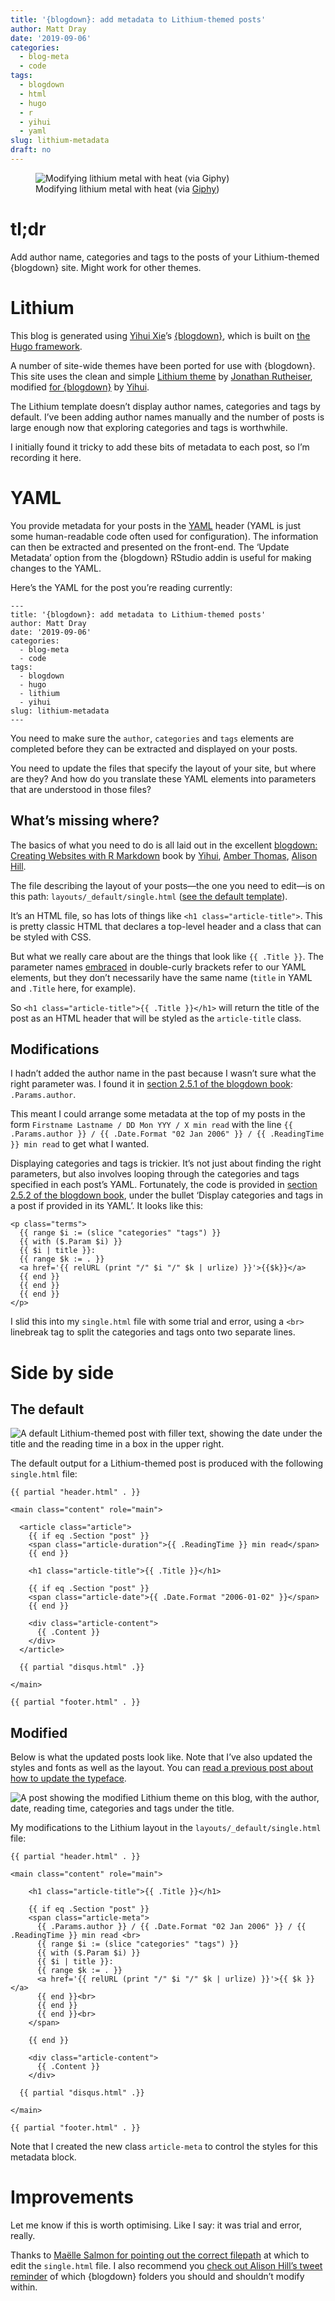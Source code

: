 ```yaml
---
title: '{blogdown}: add metadata to Lithium-themed posts'
author: Matt Dray
date: '2019-09-06'
categories:
  - blog-meta
  - code
tags:
  - blogdown
  - html
  - hugo
  - r
  - yihui
  - yaml
slug: lithium-metadata
draft: no
---
```


![Modifying lithium metal with heat (via [Giphy](https://giphy.com/gifs/fire-chemical-reaction-P5hY56fZNy0og))](https://giphygifs.s3.amazonaws.com/media/P5hY56fZNy0og/giphy.gif)

# tl;dr

Add author name, categories and tags to the posts of your Lithium-themed {blogdown} site. Might work for other themes.

# Lithium

This blog is generated using [Yihui Xie](https://yihui.name/)'s [{blogdown}](https://bookdown.org/yihui/blogdown/), which is built on [the Hugo framework](https://gohugo.io/).

A number of site-wide themes have been ported for use with {blogdown}. This site uses the clean and simple [Lithium theme](https://themes.gohugo.io/hugo-lithium-theme/) by [Jonathan Rutheiser](https://github.com/jrutheiser), modified [for {blogdown}](https://github.com/yihui/hugo-lithium) by [Yihui](https://yihui.name/).

The Lithium template doesn't display author names, categories and tags by default. I've been adding author names manually and the number of posts is large enough now that exploring categories and tags is worthwhile.

I initially found it tricky to add these bits of metadata to each post, so I'm recording it here.

# YAML

You provide metadata for your posts in the [YAML](https://en.wikipedia.org/wiki/YAML) header (YAML is just some human-readable code often used for configuration). The information can then be extracted and presented on the front-end. The 'Update Metadata' option from the {blogdown} RStudio addin is useful for making changes to the YAML.

Here's the YAML for the post you're reading currently:

```
---
title: '{blogdown}: add metadata to Lithium-themed posts'
author: Matt Dray
date: '2019-09-06'
categories:
  - blog-meta
  - code
tags:
  - blogdown
  - hugo
  - lithium
  - yihui
slug: lithium-metadata
---
```
You need to make sure the `author`, `categories` and `tags` elements are completed before they can be extracted and displayed on your posts.

You need to update the files that specify the layout of your site, but where are they? And how do you translate these YAML elements into parameters that are understood in those files?

## What's missing where?

The basics of what you need to do is all laid out in the excellent [blogdown: Creating Websites with R Markdown](https://bookdown.org/yihui/blogdown/) book by [Yihui](https://yihui.name/), [Amber Thomas](https://amber.rbind.io/), [Alison Hill](https://alison.rbind.io/).

The file describing the layout of your posts---the one you need to edit---is on this path: `layouts/_default/single.html` ([see the default template](https://github.com/yihui/hugo-lithium/blob/master/layouts/_default/single.html)).

It's an HTML file, so has lots of things like `<h1 class="article-title">`. This is pretty classic HTML that declares a top-level header and a class that can be styled with CSS.

But what we really care about are the things that look like `{{ .Title }}`. The parameter names [embraced](https://twitter.com/JennyBryan/status/1144817727665631232?s=20) in double-curly brackets refer to our YAML elements, but they don't necessarily have the same name (`title` in YAML and `.Title` here, for example).

So `<h1 class="article-title">{{ .Title }}</h1>` will return the title of the post as an HTML header that will be styled as the `article-title` class.

## Modifications

I hadn't added the author name in the past because I wasn't sure what the right parameter was. I found it in [section 2.5.1 of the blogdown book](https://bookdown.org/yihui/blogdown/templates.html#a-minimal-example): `.Params.author`.

This meant I could arrange some metadata at the top of my posts in the form `Firstname Lastname / DD Mon YYY / X min read` with the line `{{ .Params.author }} / {{ .Date.Format "02 Jan 2006" }} / {{ .ReadingTime }} min read` to get what I wanted.

Displaying categories and tags is trickier. It's not just about finding the right parameters, but also involves looping through the categories and tags specified in each post's YAML. Fortunately, the code is provided in [section 2.5.2 of the blogdown book](https://bookdown.org/yihui/blogdown/), under the bullet 'Display categories and tags in a post if provided in its YAML'. It looks like this:

```
<p class="terms">
  {{ range $i := (slice "categories" "tags") }}
  {{ with ($.Param $i) }}
  {{ $i | title }}:
  {{ range $k := . }}
  <a href='{{ relURL (print "/" $i "/" $k | urlize) }}'>{{$k}}</a>
  {{ end }}
  {{ end }}
  {{ end }}
</p>
```

I slid this into my `single.html` file with some trial and error, using a `<br>` linebreak tag to split the categories and tags onto two separate lines.

# Side by side

## The default

<img src='/post/2019-09-05-blogdown-author-tags-and-categories_files/lithium-default.png' alt='A default Lithium-themed post with filler text, showing the date under the title and the reading time in a box in the upper right.'>

The default output for a Lithium-themed post is produced with the following `single.html` file:

```
{{ partial "header.html" . }}

<main class="content" role="main">

  <article class="article">
    {{ if eq .Section "post" }}
    <span class="article-duration">{{ .ReadingTime }} min read</span>
    {{ end }}

    <h1 class="article-title">{{ .Title }}</h1>

    {{ if eq .Section "post" }}
    <span class="article-date">{{ .Date.Format "2006-01-02" }}</span>
    {{ end }}

    <div class="article-content">
      {{ .Content }}
    </div>
  </article>

  {{ partial "disqus.html" .}}

</main>

{{ partial "footer.html" . }}
```

## Modified

Below is what the updated posts look like. Note that I've also updated the styles and fonts as well as the layout. You can [read a previous post about how to update the typeface](https://www.rostrum.blog/2018/11/29/fontface-lithium/). 

<img src='/post/2019-09-05-blogdown-author-tags-and-categories_files/lithium-rostrum.png' alt='A post showing the modified Lithium theme on this blog, with the author, date, reading time, categories and tags under the title.'>

My modifications to the Lithium layout in the `layouts/_default/single.html` file:

```
{{ partial "header.html" . }}

<main class="content" role="main">

    <h1 class="article-title">{{ .Title }}</h1>

    {{ if eq .Section "post" }}
    <span class="article-meta">
      {{ .Params.author }} / {{ .Date.Format "02 Jan 2006" }} / {{ .ReadingTime }} min read <br>
      {{ range $i := (slice "categories" "tags") }}
      {{ with ($.Param $i) }}
      {{ $i | title }}:
      {{ range $k := . }}
      <a href='{{ relURL (print "/" $i "/" $k | urlize) }}'>{{ $k }}</a>
      {{ end }}<br>
      {{ end }}
      {{ end }}<br>
    </span>
    
    {{ end }}
    
    <div class="article-content">
      {{ .Content }}
    </div>

  {{ partial "disqus.html" .}}

</main>

{{ partial "footer.html" . }}
```

Note that I created the new class `article-meta` to control the styles for this metadata block.

# Improvements

Let me know if this is worth optimising. Like I say: it was trial and error, really.

Thanks to [Maëlle Salmon for pointing out the correct filepath](https://twitter.com/ma_salmon/status/1169934050838138880?s=20) at which to edit the `single.html` file. I also recommend you [check out Alison Hill's tweet reminder](https://twitter.com/apreshill/status/1078494406301212672?s=20) of which {blogdown} folders you should and shouldn't modify within.
